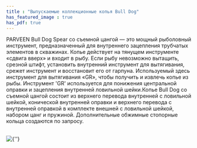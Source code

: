 ```yaml
---
title : "Выпускаемые коллекционные копья Bull Dog"
has_featured_image : true
has_pdf: true
---
```


PARVEEN Bull Dog Spear со съемной цангой — это мощный рыболовный инструмент, предназначенный для внутреннего зацепления трубчатых элементов в скважинах. Копье действует на тянущем инструменте «сдвига вверх» и входит в рыбу. Если рыбу невозможно вытащить, срезной штифт, установить внутренний инструмент для вытягивания, срежет инструмент и восстановит его от гарпуна. Используемый здесь инструмент для вытягивания «GR», чтобы получить и извлечь копье из рыбы. Инструмент 'GR' используется для понижения центральной оправки и зацепления внутренней ловильной шейки.Копье Bull Dog со съемной цангой состоит из верхнего перевода внутренней с ловильной шейкой, конической внутренней оправки и верхнего перевода с внутренней оправкой в ​​комплекте внешней с ловильной шейкой, набором цанг и пружиной. Дополнительные обжимные стопорные кольца создаются по запросу.

<br />
<Image src={image} alt={''} />